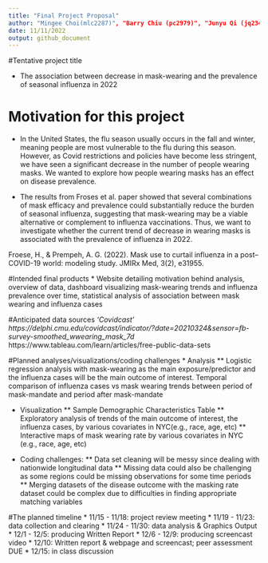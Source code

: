 ```yaml
---
title: "Final Project Proposal"
author: "Mingee Choi(mlc2287)", "Barry Chiu (pc2979)", "Junyu Qi (jq2342)", "Soungbin Yim (sy3019)", "Troy Zhou (zz2901)"
date: 11/11/2022
output: github_document
---
```


#Tentative project title

* The association between decrease in mask-wearing and the prevalence of seasonal influenza in 2022 

# Motivation for this project
* In the United States, the flu season usually occurs in the fall and winter, meaning people are most vulnerable to the flu during this season. However, as Covid restrictions and policies have become less stringent, we have seen a significant decrease in the number of people wearing masks. We wanted to explore how people wearing masks has an effect on disease prevalence.

* The results from Froses et al. paper showed that several combinations of mask efficacy and prevalence could substantially reduce the burden of seasonal influenza, suggesting that mask-wearing may be a viable alternative or complement to influenza vaccinations. Thus, we want to investigate whether the current trend of decrease in wearing masks is associated with the prevalence of influenza in 2022.  

Froese, H., & Prempeh, A. G. (2022). Mask use to curtail influenza in a post–COVID-19 world: modeling study. JMIRx Med, 3(2), e31955.

#Intended final products
* Website detailing motivation behind analysis, overview of data, dashboard visualizing mask-wearing trends and influenza prevalence over time, statistical analysis of association between mask wearing and influenza cases

#Anticipated data sources
*‘Covidcast’ https://delphi.cmu.edu/covidcast/indicator/?date=20210324&sensor=fb-survey-smoothed_wwearing_mask_7d
* https://www.tableau.com/learn/articles/free-public-data-sets


#Planned analyses/visualizations/coding challenges
* Analysis
** Logistic regression analysis with mask-wearing as the main exposure/predictor and the influenza cases will be the main outcome of interest.
Temporal comparison of influenza cases vs mask wearing trends between period of mask-mandate and period after mask-mandate

* Visualization
** Sample Demographic Characteristics Table
** Exploratory analysis of trends of the main outcome of interest, the influenza cases, by various covariates in NYC(e.g., race, age, etc) 
** Interactive maps of mask wearing rate by various covariates in NYC (e.g., race, age, etc) 

* Coding challenges:
** Data set cleaning will be messy since dealing with nationwide longitudinal data 
** Missing data could also be challenging as some regions could be missing observations for some time periods
** Merging datasets of the disease outcome with the masking rate dataset could be complex due to difficulties in finding appropriate matching variables 

#The planned timeline
* 11/15 - 11/18: project review meeting
* 11/19 - 11/23: data collection and clearing
* 11/24 - 11/30: data analysis & Graphics Output
* 12/1 - 12/5: producing Written Report
* 12/6 - 12/9: producing screencast video
* 12/10: Written report & webpage and screencast; peer assessment DUE
* 12/15: in class discussion


